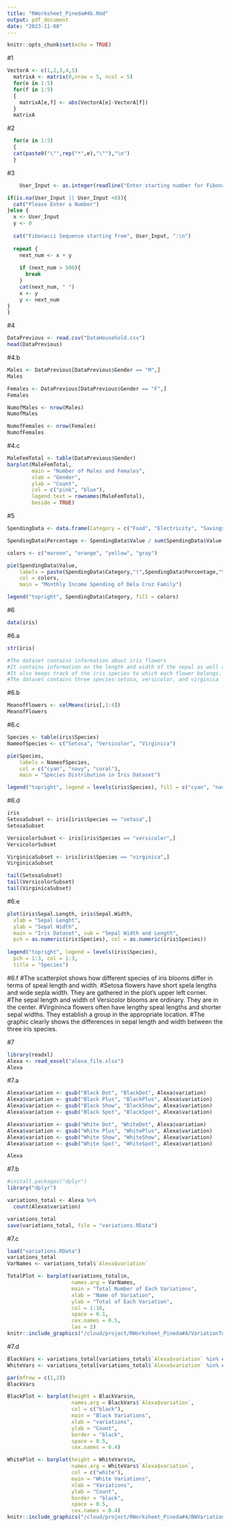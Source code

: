 ```yaml
---
title: "RWorksheet_Pineda#4b.Rmd"
output: pdf_document
date: "2023-11-08"
---
```


```r
knitr::opts_chunk$set(echo = TRUE)
```
#1
```r
VectorA <- c(1,2,3,4,5)
  matrixA <- matrix(0,nrow = 5, ncol = 5)
  for(e in 1:5)
  for(f in 1:5)
  {
    matrixA[e,f] <- abs(VectorA[e]-VectorA[f])
  }
  matrixA
```

#2
```r
  for(e in 1:5)
  {
  cat(paste0("\"",rep("*",e),"\""),"\n")
  }
```

#3 
```r
    User_Input <- as.integer(readline("Enter starting number for Fibonacci Sequence: ")) 

if(is.na(User_Input || User_Input <0)){
  cat("Please Enter a Number")
}else {
  x <- User_Input
  y <- 0
  
  cat("Fibonacci Sequence starting from", User_Input, ":\n")
  
  repeat {
    next_num <- x + y
    
    if (next_num > 500){
      break
    }
    cat(next_num, " ")
    x <- y
    y <- next_num
}
}
```
#4
```r
DataPrevious <- read.csv("DataHousehold.csv")
head(DataPrevious)
```
#4.b
```r
Males <- DataPrevious[DataPrevious$Gender == "M",]
Males

Females <- DataPrevious[DataPrevious$Gender == "F",]
Females

NumofMales <- nrow(Males)
NumofMales

NumofFemales <- nrow(Females)
NumofFemales
```

#4.c
```r
MaleFemTotal <- table(DataPrevious$Gender)
barplot(MaleFemTotal,
        main = "Number of Males and Females",
        xlab = "Gender",
        ylab = "Count",
        col = c("pink", "blue"),
        legend.text = rownames(MaleFemTotal),
        beside = TRUE)
```

#5
```r
SpendingData <- data.frame(Category = c("Food", "Electricity", "Savings", "Miscellaneous"), Value = c(60, 10, 5, 25))

SpendingData$Percentage <- SpendingData$Value / sum(SpendingData$Value * 100)

colors <- c("maroon", "orange", "yellow", "gray")

pie(SpendingData$Value,
    labels = paste(SpendingData$Category,"(",SpendingData$Percentage,"%)"),
    col = colors,
    main = "Monthly Income Spending of Dela Cruz Family")

legend("topright", SpendingData$Category, fill = colors)
```

#6
```r
data(iris)
```

#6.a
```r
str(iris)

#The dataset contains information about iris flowers
#It contains information on the length and width of the sepal as well as the length and width of the petal for 150 distinct iris flowers.
#It also keeps track of the iris species to which each flower belongs.
#The dataset contains three species:setosa, versicolor, and virginica
```
#6.b
```r
MeanofFlowers <- colMeans(iris[,1:4])
MeanofFlowers
```

#6.c
```r
Species <- table(iris$Species)
NameofSpecies <- c("Setosa", "Versicolor", "Virginica")

pie(Species,
    labels = NameofSpecies,
    col = c("cyan", "navy", "coral"),
    main = "Species Distribution in Iris Dataset")

legend("topright", legend = levels(iris$Species), fill = c("cyan", "navy", "coral"),)
```

#6.d
```r
iris
SetosaSubset <- iris[iris$Species == "setosa",]
SetosaSubset

VersicolorSubset <- iris[iris$Species == "versicolor",]
VersicolorSubset

VirginicaSubset <- iris[iris$Species == "virginica",]
VirginicaSubset

tail(SetosaSubset)
tail(VersicolorSubset)
tail(VirginicaSubset)
```

#6.e
```r
plot(iris$Sepal.Length, iris$Sepal.Width,
  xlab = "Sepal Lenght",
  ylab = "Sepal Width", 
  main = "Iris Dataset", sub = "Sepal Width and Length",
  pch = as.numeric(iris$Species), col = as.numeric(iris$Species))
  
legend("topright", legend = levels(iris$Species),
  pch = 1:3, col = 1:3,
  title = "Species")
```

#6.f
#The scatterplot shows how different species of iris blooms differ in terms of speal length and width.
#Setosa flowers have short spela lengths and wide sepla width. They are gathered in the plot's upper left corner.
#The sepal length and width of Versicolor blooms are ordinary. They are in the center.
#Virgininca flowers often have lengthy speal lengths and shorter sepal widths. They establish a group in the appropriate location.
#The graphic clearly shows the differences in sepal length and width between the three iris species.

#7
```r
library(readxl)
Alexa <- read_excel("alexa_file.xlsx")
Alexa
```
#7.a
```r
Alexa$variation <- gsub("Black Dot", "BlackDot", Alexa$variation)
Alexa$variation <- gsub("Black Plus", "BlackPlus", Alexa$variation)
Alexa$variation <- gsub("Black Show", "BlackShow", Alexa$variation)
Alexa$variation <- gsub("Black Spot", "BlackSpot", Alexa$variation)

Alexa$variation <- gsub("White Dot", "WhiteDot", Alexa$variation)
Alexa$variation <- gsub("White Plus", "WhitePlus", Alexa$variation)
Alexa$variation <- gsub("White Show", "WhiteShow", Alexa$variation)
Alexa$variation <- gsub("White Spot", "WhiteSpot", Alexa$variation)

Alexa
```
#7.b
```r
#install.packages("dplyr")
library("dplyr") 

variations_total <- Alexa %>%
  count(Alexa$variation)

variations_total
save(variations_total, file = "variations.RData")
```
#7.c
```r
load("variations.RData")
variations_total
VarNames <- variations_total$`Alexa$variation`

TotalPlot <- barplot(variations_total$n,
                     names.arg = VarNames,
                     main = "Total Number of Each Variations",
                     xlab = "Name of Variation",
                     ylab = "Total of Each Variation",
                     col = 1:16,
                     space = 0.1,
                     cex.names = 0.5,
                     las = 2)
knitr::include_graphics("/cloud/project/RWorksheet_Pineda#4/VariationTotal.png")
```

#7.d
```r
BlackVars <- variations_total[variations_total$`Alexa$variation` %in% c("Black", "BlackDot", "BlackPlus", "BlackShow", "BlackSpot"),]
WhiteVars <- variations_total[variations_total$`Alexa$variation` %in% c("White", "WhiteDot", "WhitePlus", "WhiteShow", "WhiteSpot"),]

par(mfrow = c(1,2))
BlackVars

BlackPlot <- barplot(height = BlackVars$n,
                     names.arg = BlackVars$`Alexa$variation`,
                     col = c("black"),
                     main = "Black Variations",
                     xlab = "variations",
                     ylab = "Count",
                     border = "black",
                     space = 0.5,
                     cex.names = 0.4)

WhitePlot <- barplot(height = WhiteVars$n,
                     names.arg = WhiteVars$`Alexa$variation`,
                     col = c("white"),
                     main = "White Variations",
                     xlab = "Variations",
                     ylab = "Count",
                     border = "black",
                     space = 0.5,
                     cex.names = 0.4)
knitr::include_graphics("/cloud/project/RWorksheet_Pineda#4/BWVariation.png")
```